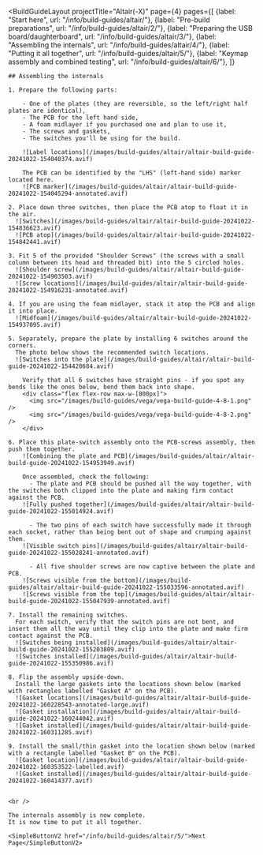 ---
---


<BuildGuideLayout 
	projectTitle="Altair(-X)"
  page={4}
  pages={[
    {label: "Start here", url: "/info/build-guides/altair/"},
    {label: "Pre-build preparations", url: "/info/build-guides/altair/2/"},
    {label: "Preparing the USB board/daughterboard", url: "/info/build-guides/altair/3/"},
    {label: "Assembling the internals", url: "/info/build-guides/altair/4/"},
    {label: "Putting it all together", url: "/info/build-guides/altair/5/"},
    {label: "Keymap assembly and combined testing", url: "/info/build-guides/altair/6/"},
  ]}
>

  <AltMarkdownRenderer>

    ## Assembling the internals

    1. Prepare the following parts:

        - One of the plates (they are reversible, so the left/right half plates are identical),  
        - The PCB for the left hand side,  
        - A foam midlayer if you purchased one and plan to use it,  
        - The screws and gaskets,  
        - The switches you'll be using for the build.  
        
        ![Label locations](/images/build-guides/altair/altair-build-guide-20241022-154040374.avif)

        The PCB can be identified by the "LHS" (left-hand side) marker located here.
        ![PCB marker](/images/build-guides/altair/altair-build-guide-20241022-154045294-annotated.avif)

    2. Place down three switches, then place the PCB atop to float it in the air.
      ![Switches](/images/build-guides/altair/altair-build-guide-20241022-154836623.avif)
      ![PCB atop](/images/build-guides/altair/altair-build-guide-20241022-154842441.avif)

    3. Fit 5 of the provided "Shoulder Screws" (the screws with a small column between its head and threaded bit) into the 5 circled holes.  
      ![Shoulder screw](/images/build-guides/altair/altair-build-guide-20241022-154903503.avif)
      ![Screw locations](/images/build-guides/altair/altair-build-guide-20241022-154916231-annotated.avif)

    4. If you are using the foam midlayer, stack it atop the PCB and align it into place.
      ![Midfoam](/images/build-guides/altair/altair-build-guide-20241022-154937095.avif)

    5. Separately, prepare the plate by installing 6 switches around the corners.  
      The photo below shows the recommended switch locations.
      ![Switches into the plate](/images/build-guides/altair/altair-build-guide-20241022-154420684.avif)
        
        Verify that all 6 switches have straight pins - if you spot any bends like the ones below, bend them back into shape.
        <div class="flex flex-row max-w-[800px]">
          <img src="/images/build-guides/vega/vega-build-guide-4-8-1.png" />
          <img src="/images/build-guides/vega/vega-build-guide-4-8-2.png" />
        </div>

    6. Place this plate-switch assembly onto the PCB-screws assembly, then push them together.
        ![Combining the plate and PCB](/images/build-guides/altair/altair-build-guide-20241022-154953949.avif)
        
        Once assembled, check the following:
          - The plate and PCB should be pushed all the way together, with the switches both clipped into the plate and making firm contact against the PCB.  
        ![Fully pushed together](/images/build-guides/altair/altair-build-guide-20241022-155014924.avif)

          - The two pins of each switch have successfully made it through each socket, rather than being bent out of shape and crumping against them.
        ![Visible switch pins](/images/build-guides/altair/altair-build-guide-20241022-155028241-annotated.avif)

          - All five shoulder screws are now captive between the plate and PCB.  
        ![Screws visible from the bottom](/images/build-guides/altair/altair-build-guide-20241022-155033596-annotated.avif)
        ![Screws visible from the top](/images/build-guides/altair/altair-build-guide-20241022-155047939-annotated.avif)
      
    7. Install the remaining switches.  
      For each switch, verify that the switch pins are not bent, and insert them all the way until they clip into the plate and make firm contact against the PCB.  
      ![Switches being installed](/images/build-guides/altair/altair-build-guide-20241022-155203809.avif)
      ![Switches installed](/images/build-guides/altair/altair-build-guide-20241022-155350986.avif)

    8. Flip the assembly upside-down.  
      Install the large gaskets into the locations shown below (marked with rectangles labelled "Gasket A" on the PCB).
      ![Gasket locations](/images/build-guides/altair/altair-build-guide-20241022-160228543-annotated-large.avif)
      ![Gasket installation](/images/build-guides/altair/altair-build-guide-20241022-160244042.avif)
      ![Gasket installed](/images/build-guides/altair/altair-build-guide-20241022-160311285.avif)

    9. Install the small/thin gasket into the location shown below (marked with a rectangle labelled "Gasket B" on the PCB).
      ![Gasket location](/images/build-guides/altair/altair-build-guide-20241022-160353522-labelled.avif)
      ![Gasket installed](/images/build-guides/altair/altair-build-guide-20241022-160414377.avif)
  

    <br />
    
    The internals assembly is now complete.  
    It is now time to put it all together.

    <SimpleButtonV2 href="/info/build-guides/altair/5/">Next Page</SimpleButtonV2>
    
    
  </AltMarkdownRenderer>
			
</BuildGuideLayout>


